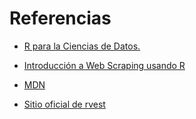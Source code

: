 # Referencias {.unnumbered}


- [R para la Ciencias de Datos.](https://r4ds.hadley.nz/webscraping)

- [Introducción a Web Scraping usando R](https://programminghistorian.org/es/lecciones/introduccion-al-web-scraping-usando-r)

- [MDN](https://developer.mozilla.org/en-US/docs/Learn_web_development/Getting_started/Your_first_website)

- [Sitio oficial de rvest](https://rvest.tidyverse.org/)


